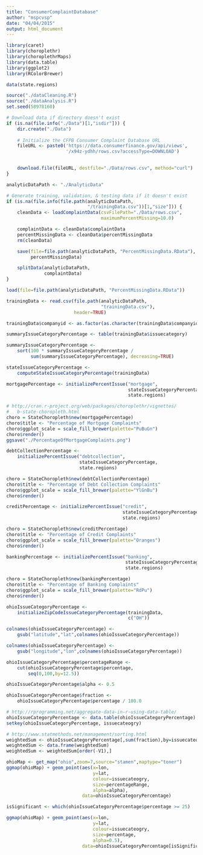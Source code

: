 ```yaml
---
title: "ConsumerComplaintDatabase"
author: "mspcvsp"
date: "04/04/2015"
output: html_document
---
```


```r
library(caret)
library(choroplethr)
library(choroplethrMaps)
library(data.table)
library(ggplot2)
library(RColorBrewer)

data(state.regions)

source("./dataCleaning.R")
source("./dataAnalysis.R")
set.seed(58978160)

# Download data if directory doesn't exist
if (is.na(file.info("./Data")[1,"isdir"])) {
    dir.create("./Data")
    
    # Initialize the CFPB Consumer Complaint Database URL
    fileURL <- paste0('https://data.consumerfinance.gov/api/views',
                      '/x94z-ydhh/rows.csv?accessType=DOWNLOAD')

    
    download.file(fileURL, destfile="./Data/rows.csv", method="curl")
}  

analyticDataPath <- "./AnalyticData"

# Generate training, validation, & testing data if it doesn't exist
if (is.na(file.info(file.path(analyticDataPath,
                              "/trainingData.csv"))[1,"size"])) {
    cleanData <- loadComplaintData(csvFilePath="./Data/rows.csv",
                                   maximumPercentMissing=10.0)

    complaintData <- cleanData$complaintData
    percentMissingData <- cleanData$percentMissingData
    rm(cleanData)

    save(file=file.path(analyticDataPath, "PercentMissingData.RData"),
         percentMissingData)

    splitData(analyticDataPath,
              complaintData)
}

load(file=file.path(analyticDataPath, "PercentMissingData.RData"))

trainingData <- read.csv(file.path(analyticDataPath,
                                   "trainingData.csv"),
                         header=TRUE)

trainingData$companyid <- as.factor(as.character(trainingData$companyid))
```

```r
summaryIssueCategoryPercentage <- table(trainingData$issuecategory)

summaryIssueCategoryPercentage <-
    sort(100 * summaryIssueCategoryPercentage / 
         sum(summaryIssueCategoryPercentage), decreasing=TRUE)

stateIssueCategoryPercentage <-
    computeStateIssueCategoryPercentage(trainingData)

mortgagePercentage <- initializePercentIssue("mortgage",
                                             stateIssueCategoryPercentage,
                                             state.regions)

# http://cran.r-project.org/web/packages/choroplethr/vignettes/
#   b-state-choropleth.html
choro = StateChoropleth$new(mortgagePercentage)
choro$title <- "Percentage of Mortgage Complaints"
choro$ggplot_scale = scale_fill_brewer(palette="PuBuGn")
choro$render()
ggsave("./PercentageOfMortgageComplaints.png")
```

```r
debtCollectionPercentage <-
    initializePercentIssue("debtcollection",
                           stateIssueCategoryPercentage,
                           state.regions)

choro = StateChoropleth$new(debtCollectionPercentage)
choro$title <- "Percentage of Debt Collection Complaints"
choro$ggplot_scale = scale_fill_brewer(palette="YlGnBu")
choro$render()
```

```r
creditPercentage <- initializePercentIssue("credit",
                                           stateIssueCategoryPercentage,
                                           state.regions)

choro = StateChoropleth$new(creditPercentage)
choro$title <- "Percentage of Credit Complaints"
choro$ggplot_scale = scale_fill_brewer(palette="Oranges")
choro$render()
```

```r
bankingPercentage <- initializePercentIssue("banking",
                                            stateIssueCategoryPercentage,
                                            state.regions)

choro = StateChoropleth$new(bankingPercentage)
choro$title <- "Percentage of Banking Complaints"
choro$ggplot_scale = scale_fill_brewer(palette="RdPu")
choro$render()
```

```r
ohioIssueCategoryPercentage <- 
    initializeZipCodeIssueCategoryPercentage(trainingData,
                                             c("OH"))

colnames(ohioIssueCategoryPercentage) <-
    gsub("latitude","lat",colnames(ohioIssueCategoryPercentage))

colnames(ohioIssueCategoryPercentage) <-
    gsub("longitude","lon",colnames(ohioIssueCategoryPercentage))

ohioIssueCategoryPercentage$percentageRange <-
    cut(ohioIssueCategoryPercentage$percentage,
        seq(0,100,by=12.5))

ohioIssueCategoryPercentage$alpha <- 0.5

ohioIssueCategoryPercentage$fraction <-
    ohioIssueCategoryPercentage$percentage / 100.0

# http://rprogramming.net/aggregate-data-in-r-using-data-table/
ohioIssueCategoryPercentage <- data.table(ohioIssueCategoryPercentage)
setkey(ohioIssueCategoryPercentage, issuecateogry)

# http://www.statmethods.net/management/sorting.html
weightedSum <- ohioIssueCategoryPercentage[,sum(fraction),by=issuecateogry]
weightedSum <- data.frame(weightedSum)
weightedSum <- weightedSum[order(-V1),]

ohioMap <- get_map("ohio",zoom=7,source="stamen",maptype="toner")
ggmap(ohioMap) + geom_point(aes(x=lon,
                                y=lat,
                                colour=issuecateogry,
                                size=percentageRange,
                                alpha=alpha),
                            data=ohioIssueCategoryPercentage)

isSignificant <- which(ohioIssueCategoryPercentage$percentage >= 25)

ggmap(ohioMap) + geom_point(aes(x=lon,
                                y=lat,
                                colour=issuecateogry,
                                size=percentage,
                                alpha=0.5),
                            data=ohioIssueCategoryPercentage[isSignificant,])

```